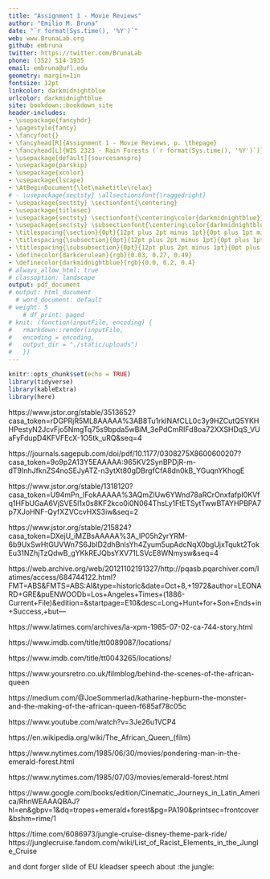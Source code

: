 ```yaml
---
title: "Assignment 1 - Movie Reviews"
author: "Emilio M. Bruna"
date: "`r format(Sys.time(), '%Y')`"
web: www.BrunaLab.org
github: embruna
twitter: https://twitter.com/BrunaLab
phone: (352) 514-3935
email: embruna@ufl.edu
geometry: margin=1in
fontsize: 12pt
linkcolor: darkmidnightblue
urlcolor: darkmidnightblue
site: bookdown::bookdown_site
header-includes:
- \usepackage{fancyhdr}
- \pagestyle{fancy}
- \fancyfoot{}
- \fancyhead[R]{Assignment 1 - Movie Reviews, p. \thepage}
- \fancyhead[L]{WIS 2323 - Rain Forests (`r format(Sys.time(), '%Y')`)}
- \usepackage[default]{sourcesanspro}
- \usepackage{parskip}
- \usepackage{xcolor}
- \usepackage{lscape}
- \AtBeginDocument{\let\maketitle\relax}
# - \usepackage{sectsty} \allsectionsfont{\raggedright}
- \usepackage{sectsty} \sectionfont{\centering}
- \usepackage{titlesec}
- \usepackage{sectsty} \sectionfont{\centering\color{darkmidnightblue}}
- \usepackage{sectsty} \subsectionfont{\centering\color{darkmidnightblue}}
- \titlespacing{\section}{0pt}{12pt plus 2pt minus 1pt}{0pt plus 1pt minus 1pt}
- \titlespacing{\subsection}{0pt}{12pt plus 2pt minus 1pt}{0pt plus 1pt minus 1pt}
- \titlespacing{\subsubsection}{0pt}{12pt plus 2pt minus 1pt}{0pt plus 1pt minus 1pt}
- \definecolor{darkcerulean}{rgb}{0.03, 0.27, 0.49}
- \definecolor{darkmidnightblue}{rgb}{0.0, 0.2, 0.4}
# always_allow_html: true
# classoption: landscape
output: pdf_document
# output: html_document
  # word_document: default
# weight: 5
    # df_print: paged
# knit: (function(inputFile, encoding) {
#   rmarkdown::render(inputFile,
#   encoding = encoding,
#   output_dir = "./static/uploads")
#   })
---
```



```r
knitr::opts_chunk$set(echo = TRUE)
library(tidyverse)
library(kableExtra)
library(here)
```



https://www.jstor.org/stable/3513652?casa_token=rDGPRjR5ML8AAAAA%3AB8Tu1rkINAfCLL0c3y9HZCutQ5YKHHPestyN2JcvFjo5NmgTq75s9bpda5wBiM_3ePdCmRIFd8oa72XXSHDqS_VUaFyFdupD4KFVFEcX-1O5tk_uRQ&seq=4

https://journals.sagepub.com/doi/pdf/10.1177/0308275X8600600207?casa_token=9o9p2A13Y5EAAAAA:965KV2SynBPDjR-m-dT9InhJfknZS4noSEJyATZ-n3ytXt80gDBrgfCfA8dn0kB_YGuqnYKhogE

https://www.jstor.org/stable/1318120?casa_token=U94mPn_IFokAAAAA%3AQmZlUw6YWnd78aRCrOnxfafpI0KVfq1HFbUGaA6VjSVE5l1x0s8KF2kco0i0N064ThsLy1FtETSytTwwBTAYHPBPA7p7XJoHNF-QyfXZVCcvHXS3iw&seq=2


https://www.jstor.org/stable/215824?casa_token=DXejU_iMZBsAAAAA%3A_IP05h2yrYRM-6b9UxSwHtGUVWn7S6JbID2dhBnlsYh4Zyum5upAdcNqX0bgUjxTqukt2TokEu31NZhjTzQdwB_gYKkREJQbsYXV71LSVcE8WNmysw&seq=4

https://web.archive.org/web/20121102191327/http://pqasb.pqarchiver.com/latimes/access/684744122.html?FMT=ABS&FMTS=ABS:AI&type=historic&date=Oct+8,+1972&author=LEONARD+GRE&puENWOODb=Los+Angeles+Times+(1886-Current+File)&edition=&startpage=E10&desc=Long+Hunt+for+Son+Ends+in+Success,+but---


https://www.latimes.com/archives/la-xpm-1985-07-02-ca-744-story.html

https://www.imdb.com/title/tt0089087/locations/

https://www.imdb.com/title/tt0043265/locations/

https://www.yoursretro.co.uk/filmblog/behind-the-scenes-of-the-african-queen

https://medium.com/@JoeSommerlad/katharine-hepburn-the-monster-and-the-making-of-the-african-queen-f685af78c05c

https://www.youtube.com/watch?v=3Je26u1VCP4

https://en.wikipedia.org/wiki/The_African_Queen_(film)

https://www.nytimes.com/1985/06/30/movies/pondering-man-in-the-emerald-forest.html

https://www.nytimes.com/1985/07/03/movies/emerald-forest.html

https://www.google.com/books/edition/Cinematic_Journeys_in_Latin_America/RhnWEAAAQBAJ?hl=en&gbpv=1&dq=tropes+emerald+forest&pg=PA190&printsec=frontcover&bshm=rime/1


https://time.com/6086973/jungle-cruise-disney-theme-park-ride/
https://junglecruise.fandom.com/wiki/List_of_Racist_Elements_in_the_Jungle_Cruise

and dont forger slide of EU kleadser speech about :the jungle:

